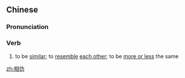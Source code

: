 ==Chinese==
{{zh-forms}}

===Pronunciation===
{{zh-pron
|m=xiāngfǎng
|c=soeng1 fong2
|mn=qz,xm:siong-hóng/tw:sio-hóng/zz:siang-hóng
|cat=v
}}

===Verb===
{{zh-verb}}

# to be [[similar]]; to [[resemble]] [[each other]]; to be [[more or less]] the same

[[zh:相仿]]